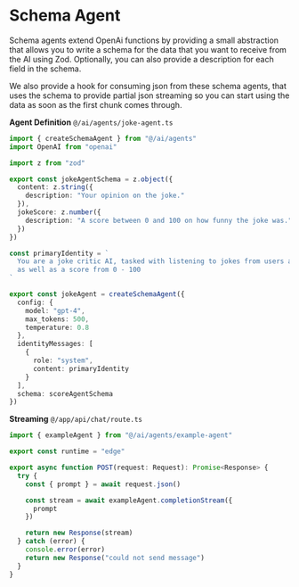 
# Schema Agent
Schema agents extend OpenAi functions by providing a small abstraction that allows you to write
a schema for the data that you want to receive from the AI using Zod. Optionally, you can also
provide a description for each field in the schema.

We also provide a <Link href="/docs/hooks/use-json-stream">hook</Link> for consuming json from these schema agents, that uses the schema to provide partial json streaming so you can start using the data as soon as the first chunk comes through.


**Agent Definition**
<span>
  `@/ai/agents/joke-agent.ts`
</span>

```ts
import { createSchemaAgent } from "@/ai/agents"
import OpenAI from "openai"

import z from "zod"

export const jokeAgentSchema = z.object({
  content: z.string({
    description: "Your opinion on the joke."
  }),
  jokeScore: z.number({
    description: "A score between 0 and 100 on how funny the joke was."
  })
})

const primaryIdentity = `
  You are a joke critic AI, tasked with listening to jokes from users and giving them your opinion on how funny they are
  as well as a score from 0 - 100
`

export const jokeAgent = createSchemaAgent({
  config: {
    model: "gpt-4",
    max_tokens: 500,
    temperature: 0.8
  },
  identityMessages: [
    {
      role: "system",
      content: primaryIdentity
    }
  ],
  schema: scoreAgentSchema
})

```


**Streaming**
<span>
  `@/app/api/chat/route.ts`
</span>

```ts
import { exampleAgent } from "@/ai/agents/example-agent"

export const runtime = "edge"

export async function POST(request: Request): Promise<Response> {
  try {
    const { prompt } = await request.json()

    const stream = await exampleAgent.completionStream({
      prompt
    })

    return new Response(stream)
  } catch (error) {
    console.error(error)
    return new Response("could not send message")
  }
}
```



